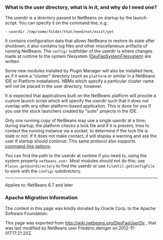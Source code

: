 <!--

    Licensed to the Apache Software Foundation (ASF) under one
    or more contributor license agreements.  See the NOTICE file
    distributed with this work for additional information
    regarding copyright ownership.  The ASF licenses this file
    to you under the Apache License, Version 2.0 (the
    "License"); you may not use this file except in compliance
    with the License.  You may obtain a copy of the License at

      http://www.apache.org/licenses/LICENSE-2.0

    Unless required by applicable law or agreed to in writing,
    software distributed under the License is distributed on an
    "AS IS" BASIS, WITHOUT WARRANTIES OR CONDITIONS OF ANY
    KIND, either express or implied.  See the License for the
    specific language governing permissions and limitations
    under the License.

-->

===What is the user directory, what is in it, and why do I need one?===

The userdir is a directory passed to NetBeans on startup by the launch script.
You can specify it on the command line, e.g.:
<pre>
--userdir /tmp/some/folder/that/need/not/exist/yet
</pre>

It contains configuration data that allows NetBeans to restore its state after shutdown;
it also contains log files and other miscellaneous artifacts of running NetBeans.
The <tt>config/</tt> subfolder of the userdir
is where changes made at runtime to the system filesystem ([[DevFaqSystemFilesystem]])
are written.

Some new modules installed by Plugin Manager will also be installed here, as if it were a "cluster" directory (such as <tt>platform</tt> or similar in a NetBeans IDE or Platform installation). NBMs which specify a particular cluster name will not be placed in the user directory, however.

It is expected that applications built on the NetBeans platform
will provide a custom launch script which will specify the userdir
such that it does not overlap with any other platform-based application.
This is done for you if you use the stock launchers created by "suite" projects in the IDE.

Only one running copy of NetBeans may use a single userdir at a time;
during startup, the platform checks a lock file and if it is present,
tries to contact the running instance via a socket,
to determine if the lock file is stale or not.
If it does not make contact, it will display a warning
and ask the user if startup should continue.
This same protocol also supports [http://bits.netbeans.org/dev/javadoc/org-netbeans-modules-sendopts/overview-summary.html command-line options].

You can find the path to the userdir at runtime if you need to,
using the system property <tt>netbeans.user</tt>.
Most modules should not do this;
use <tt>Places.getUserDirectory</tt> to find the userdir or use <tt>FileUtil.getConfigFile</tt>
to work with the <tt>config/</tt> subdirectory.

----
Applies to: NetBeans 6.7 and later

===Apache Migration Information===

The content in this page was kindly donated by Oracle Corp. to the
Apache Software Foundation.

This page was exported from http://wiki.netbeans.org/DevFaqUserDir , 
that was last modified by NetBeans user Frederic.deniger 
on 2012-11-01T17:21:20Z.

